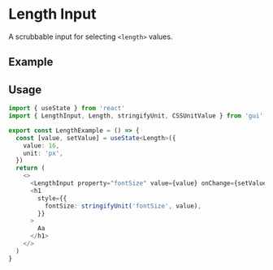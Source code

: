 
# Length Input

<FirstParagraph>A scrubbable input for selecting `<length>` values.</FirstParagraph>

## Example

<LengthExample />

## Usage

```ts
import { useState } from 'react'
import { LengthInput, Length, stringifyUnit, CSSUnitValue } from 'gui'

export const LengthExample = () => {
  const [value, setValue] = useState<Length>({
    value: 16,
    unit: 'px',
  })
  return (
    <>
      <LengthInput property="fontSize" value={value} onChange={setValue} />
      <h1
        style={{
          fontSize: stringifyUnit('fontSize', value),
        }}
      >
        Aa
      </h1>
    </>
  )
}
```
